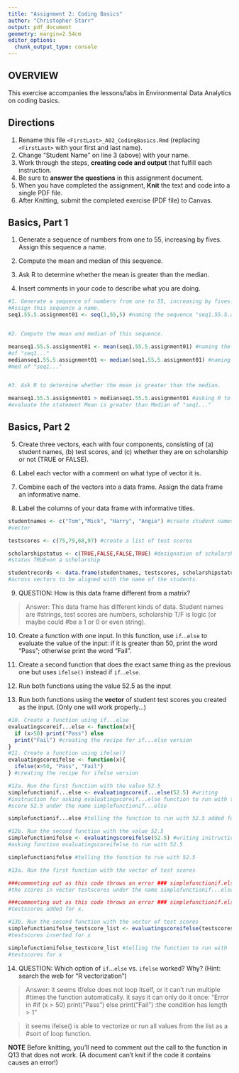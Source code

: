 ```yaml
---
title: "Assignment 2: Coding Basics"
author: "Christopher Starr"
output: pdf_document
geometry: margin=2.54cm
editor_options: 
  chunk_output_type: console
---
```


## OVERVIEW

This exercise accompanies the lessons/labs in Environmental Data Analytics on coding basics.

## Directions

1.  Rename this file `<FirstLast>_A02_CodingBasics.Rmd` (replacing `<FirstLast>` with your first and last name).
2.  Change "Student Name" on line 3 (above) with your name.
3.  Work through the steps, **creating code and output** that fulfill each instruction.
4.  Be sure to **answer the questions** in this assignment document.
5.  When you have completed the assignment, **Knit** the text and code into a single PDF file.
6.  After Knitting, submit the completed exercise (PDF file) to Canvas.

## Basics, Part 1

1.  Generate a sequence of numbers from one to 55, increasing by fives. Assign this sequence a name.

2.  Compute the mean and median of this sequence.

3.  Ask R to determine whether the mean is greater than the median.

4.  Insert comments in your code to describe what you are doing.

```r
#1. Generate a sequence of numbers from one to 55, increasing by fives.
#Assign this sequence a name.
seq1.55.5.assignment01 <- seq(1,55,5) #naming the sequence "seq1.55.5.assignment01" then generating the sequence


#2. Compute the mean and median of this sequence.

meanseq1.55.5.assignment01 <- mean(seq1.55.5.assignment01) #naming the mean
#of "seq1..."
medianseq1.55.5.assignment01 <- median(seq1.55.5.assignment01) #naming the 
#med of "seq1..."


#3. Ask R to determine whether the mean is greater than the median.

meanseq1.55.5.assignment01 > medianseq1.55.5.assignment01 #asking R to 
#evaluate the statement Mean is greater than Median of "seq1..."

```

## Basics, Part 2

5.  Create three vectors, each with four components, consisting of (a) student names, (b) test scores, and (c) whether they are on scholarship or not (TRUE or FALSE).

6.  Label each vector with a comment on what type of vector it is.

7.  Combine each of the vectors into a data frame. Assign the data frame an informative name.

8.  Label the columns of your data frame with informative titles.

```r
studentnames <- c("Tom","Mick", "Harry", "Angie") #create student names 
#vector

testscores <- c(75,79,68,97) #create a list of test scores

scholarshipstatus <- c(TRUE,FALSE,FALSE,TRUE) #designation of scholarship 
#status TRUE=on a scholarship

studentrecords <- data.frame(studentnames, testscores, scholarshipstatus) #combine each independent vector into one data frame, allowing the points 
#across vectors to be aligned with the name of the students.

```

9.  QUESTION: How is this data frame different from a matrix?

> Answer: This data frame has different kinds of data. Student names are 
#strings, test scores are numbers, scholarship T/F is logic (or maybe could 
#be a 1 or 0 or even string).

10. Create a function with one input. In this function, use `if`...`else` to evaluate the value of the input: if it is greater than 50, print the word "Pass"; otherwise print the word "Fail". 

11. Create a second function that does the exact same thing as the previous one but uses `ifelse()` instead if `if`...`else `. 

12. Run both functions using the value 52.5 as the input

13. Run both functions using the **vector** of student test scores you created as the input. (Only one will work properly...)

```r
#10. Create a function using if...else
evaluatingscoreif...else <- function(x){
  if (x>50) print("Pass") else
  print("Fail") #creating the recipe for if...else version
}
#11. Create a function using ifelse()
evaluatingscoreifelse <- function(x){
  ifelse(x>50, "Pass", "Fail")
} #creating the recipe for ifelse version

#12a. Run the first function with the value 52.5
simplefunctionif...else <- evaluatingscoreif...else(52.5) #writing 
#instruction for asking evaluatingscoreif...else function to run with the 
#score 52.5 under the name simplefunctionif...else

simplefunctionif...else #telling the function to run with 52.5 added for x.

#12b. Run the second function with the value 52.5
simplefunctionifelse <- evaluatingscoreifelse(52.5) #writing instructions for
#asking function evaluatingscoreifelse to run with 52.5

simplefunctionifelse #telling the function to run with 52.5

#13a. Run the first function with the vector of test scores

###commenting out as this code throws an error ### simplefunctionif.else_testscore_list <- evaluatingscoreif...else(testscores) #writing instruction for asking evaluatingscoreif...else function to run with
#the scores in vector testscores under the name simplefunctionif...else

###commenting out as this code throws an error ### simplefunctionif.else_testscore_list #telling the function to run with 
#testscores added for x.

#13b. Run the second function with the vector of test scores
simplefunctionifelse_testscore_list <- evaluatingscoreifelse(testscores) #writing instructions for asking function evaluatingscoreifelse to run with 
#testscores inserted for x

simplefunctionifelse_testscore_list #telling the function to run with 
#testscores for x
```

14. QUESTION: Which option of `if`...`else` vs. `ifelse` worked? Why? (Hint: search the web for "R vectorization")

> Answer: it seems if/else does not loop itself, or it can't run multiple 
#times the function automatically. it says it can only do it once: "Error in 
#if (x > 50) print("Pass") else print("Fail") :the condition has length > 1"

> it seems ifelse() is able to vectorize or run all values from the list as a
#sort of loop function. 


**NOTE** Before knitting, you'll need to comment out the call to the function in Q13 that does not work. (A document can't knit if the code it contains causes an error!)